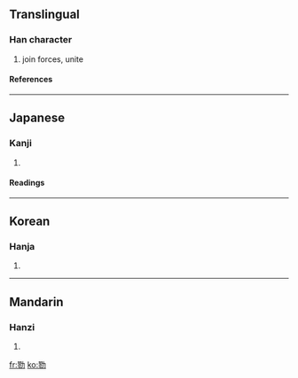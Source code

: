 ==Translingual==
===Han character===
{{Han char|rad=力|as=11|sn=13|four=|canj=尸竹大尸 (SHKS)}}
# join forces, unite
====References====
{{Han ref|kx=0148.420|dkj=02418|dj=0336.070|hdz=10379.120|uh=52E0|ud=21216}}
----


==Japanese==
===Kanji===
{{ja-kanji|grade=|rs=力11}}
# {{defn|Japanese}} 
====Readings====
{{ja-readings|on=[[りく]] (riku)|kun=[[あわせる]] (awaseru)}}
----
==Korean==
===Hanja===
{{ko-hanja|hangeul=륙|rv=ryuk|mr=ryuk}}
# {{defn|Korean}}
----
==Mandarin==
===Hanzi===
{{cmn-hanzi|pin=lù (lu4)|wg=lu<sup>4</sup>}}
# {{defn|Mandarin}}

[[fr:勠]]
[[ko:勠]]